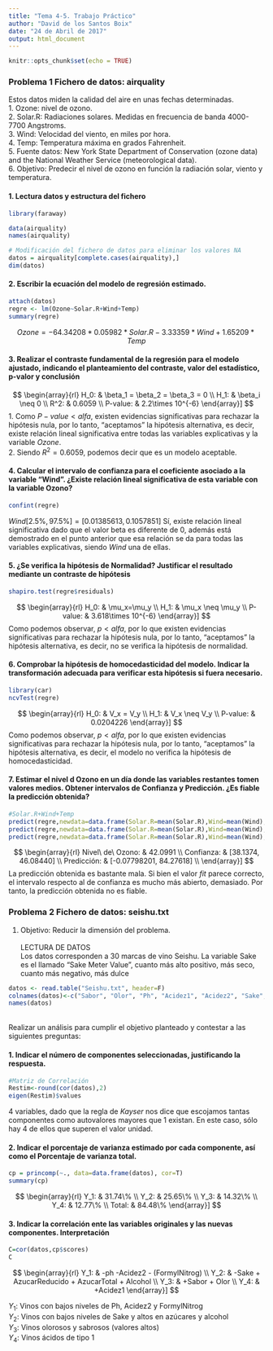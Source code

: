 ```yaml
---
title: "Tema 4-5. Trabajo Práctico"
author: "David de los Santos Boix"
date: "24 de Abril de 2017"
output: html_document
---
```


```r
knitr::opts_chunk$set(echo = TRUE)
```
### Problema 1 Fichero de datos: airquality  
Estos datos miden la calidad del aire en unas fechas determinadas.  
1. Ozone: nivel de ozono.  
2. Solar.R: Radiaciones solares. Medidas en frecuencia de banda 4000-7700 Angstroms.  
3. Wind: Velocidad del viento, en miles por hora.  
4. Temp: Temperatura máxima en grados Fahrenheit.  
5. Fuente datos: New York State Department of Conservation (ozone data) and the National Weather Service (meteorological data).  
6. Objetivo: Predecir el nivel de ozono en función la radiación solar, viento y temperatura.   

#### 1. Lectura datos y estructura del fichero
```r
library(faraway)

data(airquality)
names(airquality)

# Modificación del fichero de datos para eliminar los valores NA
datos = airquality[complete.cases(airquality),]
dim(datos)
```

#### 2. Escribir la ecuación del modelo de regresión estimado.
```r
attach(datos)
regre <- lm(Ozone~Solar.R+Wind+Temp)
summary(regre)
```
$$
Ozone = -64.34208*0.05982*Solar.R - 3.33359*Wind + 1.65209*Temp
$$

#### 3. Realizar el contraste fundamental de la regresión para el modelo ajustado, indicando el planteamiento del contraste, valor del estadístico, p-valor y conclusión
$$
\begin{array}{rl}
H_0: & \beta_1 = \beta_2 = \beta_3 = 0 \\
H_1: & \beta_i \neq 0 \\
R^2: & 0.6059 \\
P-value: & 2.2\times 10^{-6}
\end{array}]
$$
1. Como $P-value<alfa$, existen evidencias significativas para rechazar la hipótesis nula, por lo tanto, "aceptamos" la hipótesis alternativa, es decir, existe relación lineal significativa entre todas las variables explicativas y la variable $Ozone$.  
2. Siendo $R^2=0.6059$, podemos decir que es un modelo aceptable.

#### 4. Calcular el intervalo de confianza para el coeficiente asociado a la variable "Wind". ¿Existe relación lineal significativa de esta variable con la variable Ozono?
```r
confint(regre) 
```
$Wind[2.5\%, 97.5\%] = [0.01385613, 0.1057851]$
Sí, existe relación lineal significativa dado que el valor beta es diferente de $0$, además está demostrado en el punto anterior que esa relación se da para todas las variables explicativas, siendo $Wind$ una de ellas.   

#### 5. ¿Se verifica la hipótesis de Normalidad? Justificar el resultado mediante un contraste de hipótesis
```r
shapiro.test(regre$residuals)
```
$$
\begin{array}{rl}
H_0: & \mu_x=\mu_y \\
H_1: & \mu_x \neq \mu_y \\
P-value: & 3.618\times 10^{-6}
\end{array}]
$$
Como podemos observar, $p<alfa$, por lo que existen evidencias significativas para rechazar la hipótesis nula, por lo tanto, "aceptamos" la hipótesis alternativa, es decir, no se verifica la hipótesis de normalidad.  

#### 6. Comprobar la hipótesis de homocedasticidad del modelo. Indicar la transformación adecuada para verificar esta hipótesis si fuera necesario.
```r
library(car)
ncvTest(regre)
```
$$
\begin{array}{rl}
H_0: & V_x = V_y \\
H_1: & V_x \neq V_y \\
P-value: & 0.0204226
\end{array}]
$$
Como podemos observar, $p<alfa$, por lo que existen evidencias significativas para rechazar la hipótesis nula, por lo tanto, "aceptamos" la hipótesis alternativa, es decir, el modelo no verifica la hipótesis de homocedasticidad.   

#### 7. Estimar el nivel d Ozono en un día donde las variables restantes tomen valores medios. Obtener intervalos de Confianza y Predicción. ¿Es fiable la predicción obtenida?
```r
#Solar.R+Wind+Temp
predict(regre,newdata=data.frame(Solar.R=mean(Solar.R),Wind=mean(Wind),Temp=mean(Temp)))
predict(regre,newdata=data.frame(Solar.R=mean(Solar.R),Wind=mean(Wind),Temp=mean(Temp)),interval= "confidence")
predict(regre,newdata=data.frame(Solar.R=mean(Solar.R),Wind=mean(Wind),Temp=mean(Temp)),interval="prediction")
```
$$
\begin{array}{rl}
Nivel\ de\ Ozono: & 42.0991 \\
Confianza: & [38.1374, 46.08440] \\
Predicción: & [-0.07798201, 84.27618] \\
\end{array}]
$$
La predicción obtenida es bastante mala. Si bien el valor $fit$ parece correcto, el intervalo respecto al de confianza es mucho más abierto, demasiado. Por tanto, la predicción obtenida no es fiable.

### Problema 2 Fichero de datos: seishu.txt
1. Objetivo: Reducir la dimensión del problema.  
   
LECTURA DE DATOS  
Los datos corresponden a 30 marcas de vino Seishu. La variable Sake es el llamado "Sake Meter Value", cuanto más alto positivo, más seco, cuanto más negativo, más dulce
```r
datos <- read.table("Seishu.txt", header=F)
colnames(datos)<-c("Sabor", "Olor", "Ph", "Acidez1", "Acidez2", "Sake", "Azucar_reducido", "Azucar_Total", "Alcohol", "Formyl-Nitrog.")
names(datos)
```
   
Realizar un análisis para cumplir el objetivo planteado y contestar a las siguientes preguntas:

#### 1. Indicar el número de componentes seleccionadas, justificando la respuesta.
```r
#Matriz de Correlación
Restim<-round(cor(datos),2)
eigen(Restim)$values
```
$4$ variables, dado que la regla de $Kayser$ nos dice que escojamos tantas componentes como autovalores mayores que $1$ existan. En este caso, sólo hay $4$ de ellos que superen el valor unidad.

#### 2. Indicar el porcentaje de varianza estimado por cada componente, así como el Porcentaje de varianza total.
```r
cp = princomp(~., data=data.frame(datos), cor=T)
summary(cp)
```

$$
\begin{array}{rl}
Y_1: & 31.74\% \\
Y_2: & 25.65\% \\
Y_3: & 14.32\% \\
Y_4: & 12.77\% \\
Total: & 84.48\%
\end{array}]
$$

#### 3. Indicar la correlación ente las variables originales y las nuevas componentes. Interpretación
```r
C=cor(datos,cp$scores)
C
```
$$
\begin{array}{rl}
Y_1: & -ph -Acidez2 - (FormylNitrog) \\
Y_2: & -Sake + AzucarReducido + AzucarTotal + Alcohol \\
Y_3: & +Sabor + Olor \\
Y_4: & +Acidez1
\end{array}]
$$

$Y_1:$ Vinos con bajos niveles de Ph, Acidez2 y FormylNitrog   
$Y_2:$ Vinos con bajos niveles de Sake y altos en azúcares y alcohol   
$Y_3:$ Vinos olorosos y sabrosos (valores altos)   
$Y_4$: Vinos ácidos de tipo 1  
